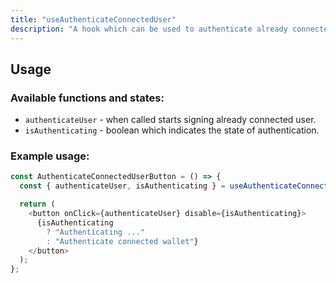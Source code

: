 ```yaml
---
title: "useAuthenticateConnectedUser"
description: "A hook which can be used to authenticate already connected user. It's useful when there is need to authenticate user in connect-only mode. The hook needs to be initialized within a child of `DynamicContextProvier`"
---
```


## Usage

### Available functions and states:

- `authenticateUser` - when called starts signing already connected user.
- `isAuthenticating` - boolean which indicates the state of authentication.

### Example usage:

```typescript TypeScript
const AuthenticateConnectedUserButton = () => {
  const { authenticateUser, isAuthenticating } = useAuthenticateConnectedUser();

  return (
    <button onClick={authenticateUser} disable={isAuthenticating}>
      {isAuthenticating
        ? "Authenticating ..."
        : "Authenticate connected wallet"}
    </button>
  );
};
```
